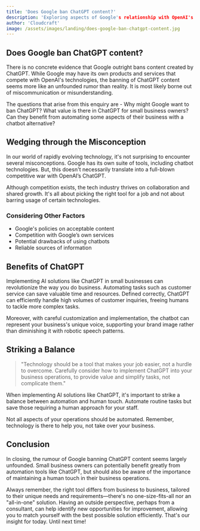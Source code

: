 ```yaml
---
title: 'Does Google ban ChatGPT content?'
description: 'Exploring aspects of Google's relationship with OpenAI's Chatbot, GPT-3.'
author: 'Cloudcraft'
image: /assets/images/landing/does-google-ban-chatgpt-content.jpg
---
```


## Does Google ban ChatGPT content?

There is no concrete evidence that Google outright bans content created by ChatGPT. While Google may have its own products and services that compete with OpenAI's technologies, the banning of ChatGPT content seems more like an unfounded rumor than reality. It is most likely borne out of miscommunication or misunderstanding.

The questions that arise from this enquiry are - Why might Google want to ban ChatGPT? What value is there in ChatGPT for small business owners? Can they benefit from automating some aspects of their business with a chatbot alternative?

<ServicesBlurb />

## Wedging through the Misconception

In our world of rapidly evolving technology, it's not surprising to encounter several misconceptions. Google has its own suite of tools, including chatbot technologies. But, this doesn't necessarily translate into a full-blown competitive war with OpenAI’s ChatGPT.

Although competition exists, the tech industry thrives on collaboration and shared growth. It's all about picking the right tool for a job and not about barring usage of certain technologies.

### Considering Other Factors

 * Google's policies on acceptable content
 * Competition with Google’s own services
 * Potential drawbacks of using chatbots
 * Reliable sources of information 

## Benefits of ChatGPT

Implementing AI solutions like ChatGPT in small businesses can revolutionize the way you do business. Automating tasks such as customer service can save valuable time and resources. Defined correctly, ChatGPT can efficiently handle high volumes of customer inquiries, freeing humans to tackle more complex tasks.

Moreover, with careful customization and implementation, the chatbot can represent your business's unique voice, supporting your brand image rather than diminishing it with robotic speech patterns.

<GetStartedBlurb />

## Striking a Balance

<blockquote tip>
"Technology should be a tool that makes your job easier, not a hurdle to overcome. Carefully consider how to implement ChatGPT into your business operations, to provide value and simplify tasks, not complicate them."
</blockquote>

When implementing AI solutions like ChatGPT, it's important to strike a balance between automation and human touch. Automate routine tasks but save those requiring a human approach for your staff.

Not all aspects of your operations should be automated. Remember, technology is there to help you, not take over your business.

## Conclusion

In closing, the rumour of Google banning ChatGPT content seems largely unfounded. Small business owners can potentially benefit greatly from automation tools like ChatGPT, but should also be aware of the importance of maintaining a human touch in their business operations. 

Always remember, the right tool differs from business to business, tailored to their unique needs and requirements—there's no one-size-fits-all nor an "all-in-one" solution. Having an outside perspective, perhaps from a consultant, can help identify new opportunities for improvement, allowing you to match yourself with the best possible solution efficiently. That's our insight for today. Until next time!
